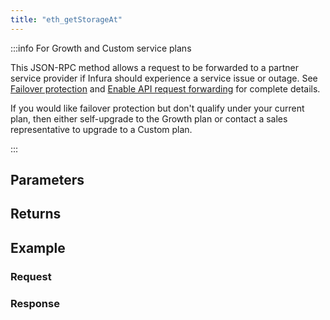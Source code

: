 ```yaml
---
title: "eth_getStorageAt"
---
```




<Description />

:::info For Growth and Custom service plans

This JSON-RPC method allows a request to be forwarded to a partner service provider if Infura should
experience a service issue or outage. See [Failover protection](../concepts/failover-protection.md)
and [Enable API request forwarding](../how-to/failover-protection-imp-polygon.md)
for complete details.

If you would like failover protection but don't qualify under your current plan, then either
self-upgrade to the Growth plan or contact a sales representative to upgrade to a Custom plan.

:::

## Parameters


<Params />

## Returns


<Returns />

## Example


<Example />

### Request


<Request />

### Response


<Response />
